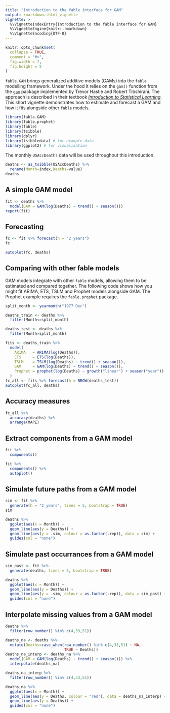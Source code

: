 ```yaml
---
title: "Introduction to the fable interface for GAM"
output: rmarkdown::html_vignette
vignette: >
  %\VignetteIndexEntry{Introduction to the fable interface for GAM}
  %\VignetteEngine{knitr::rmarkdown}
  %\VignetteEncoding{UTF-8}
---
```


```r
knitr::opts_chunk$set(
  collapse = TRUE,
  comment = "#>",
  fig.width = 7,
  fig.height = 5
)
```

`fable.GAM` brings generalized additive models (GAMs) into the `fable` modelling framework. Under the hood it relies on the `gam()` function from the [`gam`](https://cran.r-project.org/package=gam) package implemented by Trevor Hastie and Robert Tibshirani. The approach is described in their textbook [*Introduction to Statistical Learning*](https://www.statlearning.com/). This short vignette demonstrates how to estimate and forecast a GAM and how it fits alongside other `fable` models.

```r
library(fable.GAM)
library(fable.prophet)
library(fable)
library(tsibble)
library(dplyr)
library(tsibbledata) # for example data
library(ggplot2) # for visualization
```

The monthly `USAccDeaths` data will be used throughout this introduction.

```r
deaths <- as_tsibble(USAccDeaths) %>%
  rename(Month=index,Deaths=value)
deaths
```

## A simple GAM model

```r
fit <- deaths %>%
  model(GAM = GAM(log(Deaths) ~ trend() + season()))
report(fit)
```

## Forecasting

```r
fc <- fit %>% forecast(h = "2 years")
fc
```

```r
autoplot(fc, deaths)
```

## Comparing with other fable models

GAM models integrate with other `fable` models, allowing them to be estimated and compared together. The following code shows how you might fit ARIMA, ETS, TSLM and Prophet models alongside GAM. The Prophet example requires the `fable.prophet` package.

```r
split_month <- yearmonth("1977 Dec")

deaths_train <- deaths %>%
  filter(Month<=split_month)

deaths_test <- deaths %>%
  filter(Month>split_month)

fits <- deaths_train %>%
  model(
    ARIMA   = ARIMA(log(Deaths)),
    ETS     = ETS(log(Deaths)),
    TSLM    = TSLM(log(Deaths) ~ trend() + season()),
    GAM     = GAM(log(Deaths) ~ trend() + season()),
    Prophet = prophet(log(Deaths) ~ growth("linear") + season("year"))
  )
fc_all <- fits %>% forecast(h = NROW(deaths_test))
autoplot(fc_all, deaths)
```

## Accuracy measures

```r
fc_all %>%
  accuracy(deaths) %>%
  arrange(MAPE)
```

## Extract components from a GAM model

```r
fit %>%
  components()
```

```r
fit %>%
  components() %>%
  autoplot()
```


## Simulate future paths from a GAM model

```r
sim <- fit %>%
  generate(h = "2 years", times = 5, bootstrap = TRUE)
sim
```

```r
deaths %>%
  ggplot(aes(x = Month)) +
  geom_line(aes(y = Deaths)) +
  geom_line(aes(y = .sim, colour = as.factor(.rep)), data = sim) +
  guides(col = "none")

```

## Simulate past occurrances from a GAM model

```r
sim_past <- fit %>%
  generate(deaths, times = 5, bootstrap = TRUE)
```

```r
deaths %>%
  ggplot(aes(x = Month)) +
  geom_line(aes(y = Deaths)) +
  geom_line(aes(y = .sim, colour = as.factor(.rep)), data = sim_past) +
  guides(col = "none")

```

## Interpolate missing values from a GAM model

```r
deaths %>% 
  filter(row_number() %in% c(4,33,51))
```

```r
deaths_na <- deaths %>%
  mutate(Deaths=case_when(row_number() %in% c(4,33,51) ~ NA,
                          TRUE ~ Deaths)) 
deaths_na_interp <- deaths_na %>%
  model(GAM = GAM(log(Deaths) ~ trend() + season())) %>%
  interpolate(deaths_na)

deaths_na_interp %>%
  filter(row_number() %in% c(4,33,51))
```

```r
deaths_na %>%
  ggplot(aes(x = Month)) +
  geom_line(aes(y = Deaths, colour = "red"), data = deaths_na_interp) +
  geom_line(aes(y = Deaths)) +
  guides(col = "none")
```

